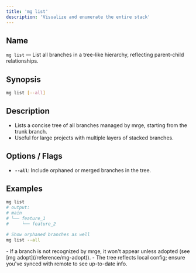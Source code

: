 ```yaml
---
title: 'mg list'
description: 'Visualize and enumerate the entire stack'
---
```


## Name

`mg list` — List all branches in a tree-like hierarchy, reflecting parent-child relationships.

## Synopsis

```bash
mg list [--all]
```

## Description

- Lists a concise tree of all branches managed by mrge, starting from the trunk branch.
- Useful for large projects with multiple layers of stacked branches.

## Options / Flags

- **`--all`**: Include orphaned or merged branches in the tree.

## Examples

```bash
mg list
# output:
# main
# └── feature_1
#     └── feature_2

# Show orphaned branches as well
mg list --all
```

<Note>
  - If a branch is not recognized by mrge, it won't appear unless adopted (see
  [mg adopt](/reference/mg-adopt)). - The tree reflects local config; ensure
  you've synced with remote to see up-to-date info.
</Note>
